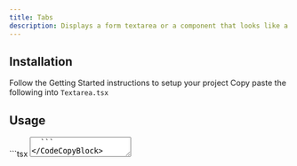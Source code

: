 ```yaml
---
title: Tabs
description: Displays a form textarea or a component that looks like a textarea.
---
```


<ComponentDemo name="Textarea" />

## <HeaderLink href="#installation" id="installation">Installation</HeaderLink>

<Steps>

<Step className="inline-flex items-center gap-2 [&>p]:mt-0">
  Follow the
  <Link href={"/docs/getting-started"}>Getting Started</Link>
  instructions to setup your project
</Step>
<Step>
  Copy paste the following into <Code>Textarea.tsx</Code>
</Step>
<ComponentSource name="Textarea" />

</Steps>

## <HeaderLink href="#usage" id="usage">Usage</HeaderLink>

<CodeCopyBlock>
  ```tsx
  <Textarea />
  ```
</CodeCopyBlock>

## <HeaderLink href="#anatomy" id="anatomy">Anatomy</HeaderLink>

<CodeBlock>
  ```tsx
  <Textarea />
  ```
</CodeBlock>
